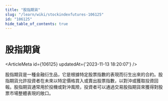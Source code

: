 ```yaml
---
title: "股指期貨"
slug: "/learn/wiki/stockindexfutures-106125"
id: "106125"
hide_table_of_contents: true
---
```



# 股指期貨

<ArticleMeta id={106125} updatedAt={'2023-11-13 18:20:07'} />
<div className='border-solid border-b border-t-0 my-4 border-[var(--ifm-color-gray-300)]' />

股指期貨是一種金融衍生品，它是根據特定股票指數的表現而衍生出來的合約。股指期貨允許投資者在未來以特定價格買入或賣出股票指數，以對沖或獲取投資回報。股指期貨通常用於投機或對沖風險，投資者可以通過交易股指期貨來獲得對股票市場整體表現的敞口。
